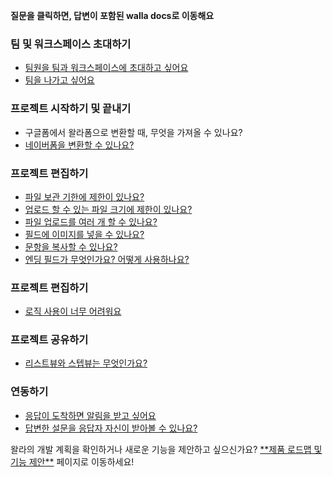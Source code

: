 
<Callout type='info' emoji="🔔">**질문을 클릭하면, 답변이 포함된 walla docs로 이동해요**</Callout>

### 팀 및 워크스페이스 초대하기

- [팀원을 팀과 워크스페이스에 초대하고 싶어요](/en/getStarted/inviteTeamAndWorkspace)
- [팀을 나가고 싶어요](/en/getStarted/manageTeamAndWorkspace)

### 프로젝트 시작하기 및 끝내기

- 구글폼에서 왈라폼으로 변환할 때, 무엇을 가져올 수 있나요?
- [네이버폼을 변환할 수 있나요?](/en/createForm&surveyAndShare/createProjectAndStopResponses)

### 프로젝트 편집하기

- [파일 보관 기한에 제한이 있나요?](/en/createForm&surveyAndShare/settingUpFields)
- [업로드 할 수 있는 파일 크기에 제한이 있나요?](/en/createForm&surveyAndShare/settingUpFields)
- [파일 업로드를 여러 개 할 수 있나요?](/en/createForm&surveyAndShare/settingUpFields)
- [필드에 이미지를 넣을 수 있나요?](/en/createForm&surveyAndShare/settingUpFields)
- [문항을 복사할 수 있나요?](/en/createForm&surveyAndShare/settingUpFields)
- [엔딩 필드가 무엇인가요? 어떻게 사용하나요?](/en/createForm&surveyAndShare/settingUpFields)

### 프로젝트 편집하기

- [로직 사용이 너무 어려워요](/en/createForm&surveyAndShare/settingLogic)

### 프로젝트 공유하기

- [리스트뷰와 스텝뷰는 무엇인가요?](/en/createForm&surveyAndShare/sharingProject)

### 연동하기

- [응답이 도착하면 알림을 받고 싶어요](/en/project&analysisAndReward/integratingWithThirdParty)
- [답변한 설문을 응답자 자신이 받아볼 수 있나요?](/en/project&analysisAndReward/integratingWithThirdParty)

<Callout type='info' emoji="🔔">
    왈라의 개발 계획을 확인하거나 새로운 기능을 제안하고 싶으신가요? <a href='https://app.walla.my/support/featureRequest' target="_blank" rel="noopener noreferrer" style={{textDecoration: 'underline'}}>**제품 로드맵 및 기능 제안**</a> 페이지로 이동하세요!
</Callout>